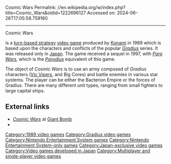 Cosmic Wars
Permalink: //en.wikipedia.org/w/index.php?title=Cosmic_Wars&oldid=1222696127
Accessed on: 2024-06-26T17:05:58.759160



------
Cosmic Wars
{{for|the Simpsons episode featuring a Star Wars spoof called Cosmic Wars|Co-Dependents' Day}}
{{Unreferenced|date=May 2021}}
{{Infobox video game
| title = Cosmic Wars
| image = Cosmic Wars.jpg
| caption = 
| developer = [[Konami]]
| publisher = Konami
| composer = Hidenori Maezawa, Harumi Ueko
| platforms = [[Nintendo Entertainment System|Famicom]]
| released = {{vgrelease|JP|August 4, 1989}}'''i-Revo'''<br>{{vgrelease|JP|September 15, 2006}}
| genre = [[Turn-based strategy]]
| modes = [[Single-player video game|Single-player]], [[Multiplayer video game|multiplayer]]
}}

{{nihongo|'''''Cosmic Wars'''''|コズミックウォーズ|Kozumikku Wōzu}} is a [[turn-based strategy]] [[video game]] produced by [[Konami]] in 1989 which is based upon the characters and conflicts of the popular ''[[Gradius]]'' series. It was released only in [[Japan]]. The game received a sequel in 1997, with ''[[Paro Wars]]'', which is the [[Parodius (series)|''Parodius'']] equivalent of this game.

The object of ''Cosmic Wars'' is to use an army composed of ''Gradius'' characters ([[Vic Viper]]s, and Big Cores) and battle enemies in various star systems. The player can be either the Bacterion Empire or the forces of Gradius. There are many different unit types, ranging from small fighters to large capital ships.

==External links==
*[http://www.giantbomb.com/cosmic-wars/61-33551/ ''Cosmic Wars''] at [[Giant Bomb]]
*{{MobyGames|id=/cosmic-wars}}

{{Gradius series}}

[[Category:1989 video games]]
[[Category:Gradius video games]]
[[Category:Nintendo Entertainment System games]]
[[Category:Nintendo Entertainment System-only games]]
[[Category:Japan-exclusive video games]]
[[Category:Video games developed in Japan]]
[[Category:Multiplayer and single-player video games]]


{{strategy-videogame-stub}}